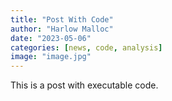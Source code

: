 ```yaml
---
title: "Post With Code"
author: "Harlow Malloc"
date: "2023-05-06"
categories: [news, code, analysis]
image: "image.jpg"
---
```


This is a post with executable code.
